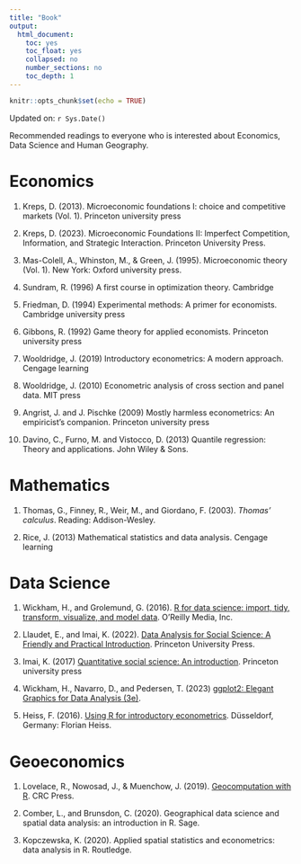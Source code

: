 ```yaml
---
title: "Book"
output:
  html_document:
    toc: yes
    toc_float: yes
    collapsed: no
    number_sections: no
    toc_depth: 1
---
```


```r
knitr::opts_chunk$set(echo = TRUE)
```

Updated on: `r Sys.Date()`

Recommended readings to everyone who is interested about Economics, Data Science and Human Geography.

# Economics

1.  Kreps, D. (2013). Microeconomic foundations I: choice and competitive markets (Vol. 1). Princeton university press

2.  Kreps, D. (2023). Microeconomic Foundations II: Imperfect Competition, Information, and Strategic Interaction. Princeton University Press.

3.  Mas-Colell, A., Whinston, M., & Green, J. (1995). Microeconomic theory (Vol. 1). New York: Oxford university press.

4.  Sundram, R. (1996) A first course in optimization theory. Cambridge

5.  Friedman, D. (1994) Experimental methods: A primer for economists. Cambridge university press

6.  Gibbons, R. (1992) Game theory for applied economists. Princeton university press

7.  Wooldridge, J. (2019) Introductory econometrics: A modern approach. Cengage learning

8.  Wooldridge, J. (2010) Econometric analysis of cross section and panel data. MIT press

9.  Angrist, J. and J. Pischke (2009) Mostly harmless econometrics: An empiricist's companion. Princeton university press

10. Davino, C., Furno, M. and Vistocco, D. (2013) Quantile regression: Theory and applications. John Wiley & Sons.

# Mathematics

1.  Thomas, G., Finney, R., Weir, M., and Giordano, F. (2003). *Thomas' calculus*. Reading: Addison-Wesley.

2.  Rice, J. (2013) Mathematical statistics and data analysis. Cengage learning

# Data Science

1.  Wickham, H., and Grolemund, G. (2016). [R for data science: import, tidy, transform, visualize, and model data](https://r4ds.had.co.nz/index.html). O'Reilly Media, Inc.

2.  Llaudet, E., and Imai, K. (2022). [Data Analysis for Social Science: A Friendly and Practical Introduction](https://press.princeton.edu/books/hardcover/9780691199429/data-analysis-for-social-science). Princeton University Press.

3.  Imai, K. (2017) [Quantitative social science: An introduction](https://press.princeton.edu/books/paperback/9780691175461/quantitative-social-science). Princeton university press

4.  Wickham, H., Navarro, D., and Pedersen, T. (2023) [ggplot2: Elegant Graphics for Data Analysis (3e)](https://ggplot2-book.org/).

5.  Heiss, F. (2016). [Using R for introductory econometrics](http://www.urfie.net/?fbclid=IwAR0Iax1Am67ZTTUmaCf_zE7ObMVrcAZ-2hEsuJMErMCyi3qvlQ4WC9wttbI). Düsseldorf, Germany: Florian Heiss.

# Geoeconomics

1.  Lovelace, R., Nowosad, J., & Muenchow, J. (2019). [Geocomputation with R](https://r.geocompx.org/index.html). CRC Press.

2.  Comber, L., and Brunsdon, C. (2020). Geographical data science and spatial data analysis: an introduction in R. Sage.

3.  Kopczewska, K. (2020). Applied spatial statistics and econometrics: data analysis in R. Routledge.
